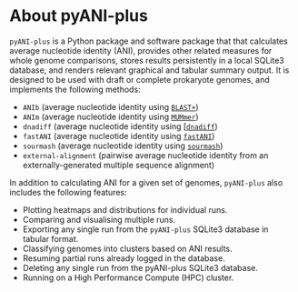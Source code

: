 # About pyANI-plus {#sec-about .unnumbered}

`pyANI-plus` is a Python package and software package that that calculates average nucleotide identity (ANI), provides other related measures for whole genome comparisons, stores results persistently in a local SQLite3 database, and renders relevant graphical and tabular summary output. It is designed to be used with draft or complete prokaryote genomes, and implements the following methods:

- `ANIb` (average nucleotide identity using [`BLAST+`](https://blast.ncbi.nlm.nih.gov/Blast.cgi))
- `ANIm` (average nucleotide identity using [`MUMmer`](https://mummer.sourceforge.net/manual/))
- `dnadiff` (average nucleotide identity using [[`dnadiff`](https://mummer.sourceforge.net/manual/))
- `fastANI` (average nucleotide identity using [`fastANI`](https://github.com/ParBLiSS/FastANI))
- `sourmash` (average nucleotide identity using [`sourmash`](https://sourmash.readthedocs.io/en/latest/index.html))
- `external-alignment` (pairwise average nucleotide identity from an externally-generated multiple sequence alignment)

In addition to calculating ANI for a given set of genomes, `pyANI-plus` also includes the following features:

- Plotting heatmaps and distributions for individual runs.
- Comparing and visualising multiple runs.
- Exporting any single run from the `pyANI-plus` SQLite3 database in tabular format.
- Classifying genomes into clusters based on ANI results.
- Resuming partial runs already logged in the database.
- Deleting any single run from the pyANI-plus SQLite3 database.
- Running on a High Performance Compute (HPC) cluster.
